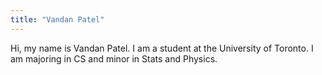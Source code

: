 ```yaml
---
title: "Vandan Patel"
---
```


Hi, my name is Vandan Patel. I am a student at the University of Toronto. I am majoring in CS and minor in Stats and Physics.

